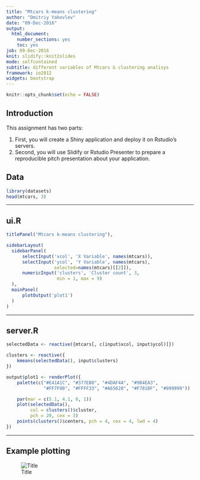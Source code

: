 ```yaml
---
title: "Mtcars k-means clustering"
author: "Dmitriy Yakovlev"
date: "09-Dec-2016"
output:
  html_document:
    number_sections: yes
    toc: yes
job: 09-Dec-2016
knit: slidify::knit2slides
mode: selfcontained
subtitle: different variables of Mtcars & clustering analisys
framework: io2012
widgets: bootstrap
---
```


```r
knitr::opts_chunk$set(echo = FALSE)
```

## Introduction

This assignment has two parts:

1. First, you will create a Shiny application and deploy it on Rstudio's servers.
2. Second, you will use Slidify or Rstudio Presenter to prepare a reproducible pitch presentation about your application.

## Data

```r
library(datasets)
head(mtcars, 3)
```

---

## ui.R

```r
titlePanel("Mtcars k-means clustering"),

sidebarLayout(
  sidebarPanel(
      selectInput('xcol', 'X Variable', names(mtcars)),
      selectInput('ycol', 'Y Variable', names(mtcars),
                  selected=names(mtcars)[[2]]),
      numericInput('clusters', 'Cluster count', 3,
                   min = 1, max = 9)
  ),
  mainPanel(
      plotOutput('plot1')
  )
)
```

---

## server.R

```r
selectedData <- reactive({mtcars[, c(input$xcol, input$ycol)]})

clusters <- reactive({
    kmeans(selectedData(), input$clusters)
})

output$plot1 <- renderPlot({
    palette(c("#E41A1C", "#377EB8", "#4DAF4A", "#984EA3",
              "#FF7F00", "#FFFF33", "#A65628", "#F781BF", "#999999"))

    par(mar = c(5.1, 4.1, 0, 1))
    plot(selectedData(),
         col = clusters()$cluster,
         pch = 20, cex = 3)
    points(clusters()$centers, pch = 4, cex = 4, lwd = 4)
})
```

---

## Example plotting

![Title](https://github.com/DmiProps/ReproduciblePitchPresentation/blob/master/img1.png?raw=true)
